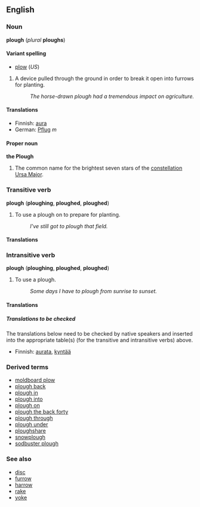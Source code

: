 <!--If you edit this page, please also edit "plo2" so that these two pages remain in synch.-->
==English==
===Noun===
'''plough''' (''plural'' '''ploughs''')

====Variant spelling====
*[[plow]] (''US'')

# A device pulled through the ground in order to break it open into furrows for planting.
#:''The horse-drawn plough had a tremendous impact on agriculture.''

====Translations====
*Finnish: [[aura#Finnish|aura]]
*German: [[Pflug]] ''m''

====Proper noun====
'''the Plough'''

#The common name for the brightest seven stars of the [[constellation]] [[Ursa Major]].

===Transitive verb===
'''plough''' ('''ploughing''', '''ploughed''', '''ploughed''')

#To use a plough on to prepare for planting.
#:''I've still got to plough that field.''

====Translations====

===Intransitive verb===
'''plough''' ('''ploughing''', '''ploughed''', '''ploughed''')
#To use a plough.
#:''Some days I have to plough from sunrise to sunset.''

====Translations====

=====Translations to be checked=====
<!--Remove this section once all of the translations below have been moved into the tables above.-->

The translations below need to be checked by native speakers and inserted into the appropriate table(s) (for the transitive and intransitive verbs) above.

*Finnish: [[aurata]], [[kyntää]]

===Derived terms===
*[[moldboard plow]]
*[[plough back]]
*[[plough in]]
*[[plough into]]
*[[plough on]]
*[[plough the back forty]]<!--used in British English?-->
*[[plough through]]
*[[plough under]]
*[[ploughshare]]
*[[snowplough]]
*[[sodbuster plough]]<!--used in British English?-->

===See also===
*[[disc]]
*[[furrow]]
*[[harrow]]
*[[rake]]
*[[yoke]]

<!--If you edit this page, please also edit "plow" so that these two pages remain in synch.-->